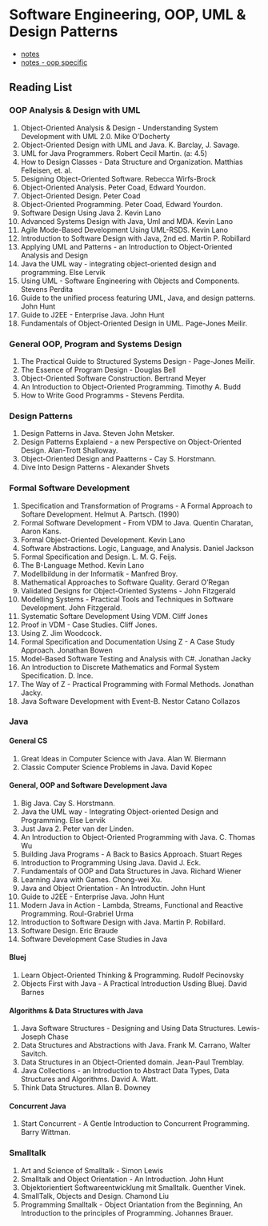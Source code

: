 # Software Engineering, OOP, UML & Design Patterns 

* [notes](https://igor-dimi.github.io/software-engineering-notes/)
* [notes - oop specific](https://igor-dimi.github.io/OOP-notes/)

## Reading List 

### OOP Analysis & Design with UML

1.  Object-Oriented Analysis & Design - Understanding System Development with UML 2.0.
  Mike O'Docherty
1. Object-Oriented Design with UML and Java. K. Barclay, J. Savage. 
1. UML for Java Programmers. Robert Cecil Martin. (a: 4.5)
1. How to Design Classes - Data Structure and Organization. Matthias Felleisen, et. al. 
1. Designing Object-Oriented Software. Rebecca Wirfs-Brock 
1. Object-Oriented Analysis. Peter Coad, Edward Yourdon. 
1. Object-Oriented Design. Peter Coad
1. Object-Oriented Programming. Peter Coad, Edward Yourdon.
1. Software Design Using Java 2. Kevin Lano
1. Advanced Systems Design with Java, Uml and MDA. Kevin Lano
2. Agile Mode-Based Development Using UML-RSDS. Kevin Lano
3. Introduction to Software Design with Java, 2nd ed. Martin P. Robillard
4. Applying UML and Patterns - an Introduction to Object-Oriented Analysis and Design
5. Java the UML way - integrating object-oriented design and programming. Else Lervik
6. Using UML - Software Engineering with Objects and Components. Stevens Perdita 
7. Guide to the unified process featuring UML, Java, and design patterns. John Hunt
8. Guide to J2EE - Enterprise Java. John Hunt
9. Fundamentals of Object-Oriented Design in UML. Page-Jones Meilir.

### General OOP, Program and Systems Design

1. The Practical Guide to Structured Systems Design - Page-Jones Meilir.
2. The Essence of Program Design - Douglas Bell
3. Object-Oriented Software Construction. Bertrand Meyer
4. An Introduction to Object-Oriented Programming. Timothy A. Budd
5. How to Write Good Programms - Stevens Perdita. 

### Design Patterns 

1. Design Patterns in Java. Steven John Metsker.
2. Design Patterns Explaiend - a new Perspective on Object-Oriented Design. Alan-Trott Shalloway. 
3. Object-Oriented Design and Paatterns - Cay S. Horstmann. 
4. Dive Into Design Patterns - Alexander Shvets

### Formal Software Development

1. Specification and Transformation of Programs - A Formal Approach to Softare Development. Helmut A. Partsch. (1990)
1. Formal Software Development - From VDM to Java. Quentin Charatan, Aaron Kans. 
1. Formal Object-Oriented Development. Kevin Lano
2. Software Abstractions. Logic, Language, and Analysis. Daniel Jackson
2. Formal Specification and Design. L. M. G. Feijs. 
2. The B-Language Method. Kevin Lano
3. Modellbildung in der Informatik - Manfred Broy.
4. Mathematical Approaches to Software Quality. Gerard O'Regan
5. Validated Designs for Object-Oriented Systems - John Fitzgerald
6. Modelling Systems - Practical Tools and Techniques in Software Development. John Fitzgerald. 
7. Systematic Softare Development Using VDM. Cliff Jones 
9. Proof in VDM - Case Studies. Cliff Jones.
10. Using Z. Jim Woodcock. 
11. Formal Specification and Documentation Using Z - A Case Study Approach. Jonathan Bowen
12. Model-Based Software Testing and Analysis with C#. Jonathan Jacky
13. An Introduction to Discrete Mathematics and Formal System Specification. D. Ince.
13. The Way of Z - Practical Programming with Formal Methods. Jonathan Jacky.
14. Java Software Development with Event-B. Nestor Catano Collazos

### Java 

#### General CS

1. Great Ideas in Computer Science with Java. Alan W. Biermann
9. Classic Computer Science Problems in Java. David Kopec

#### General, OOP and Software Development Java 

1. Big Java. Cay S. Horstmann. 
15. Java the UML way - Integrating Object-oriented Design and Programming. Else Lervik
20. Just Java 2. Peter van der Linden.
11. An Introduction to Object-Oriented Programming with Java. C. Thomas Wu
10. Building Java Programs - A Back to Basics Approach. Stuart Reges 
18. Introduction to Programming Using Java. David J. Eck. 
19. Fundamentals of OOP and Data Structures in Java. Richard Wiener
1. Learning Java with Games. Chong-wei Xu.
16. Java and Object Orientation - An Introductin. John Hunt
17. Guide to J2EE - Enterprise Java. John Hunt
5. Modern Java in Action - Lambda, Streams, Functional and Reactive Programming. Roul-Grabriel Urma
6. Introduction to Software Design with Java. Martin P. Robillard.
6. Software Design. Eric Braude
7. Software Development Case Studies in Java

#### Bluej

1. Learn Object-Oriented Thinking & Programming. Rudolf Pecinovsky
8. Objects First with Java - A Practical Introduction Usding Bluej. David Barnes

#### Algorithms & Data Structures with Java

1. Java Software Structures - Designing and Using Data Structures. Lewis-Joseph Chase
1. Data Structures and Abstractions with Java. Frank M. Carrano, Walter Savitch.
1. Data Structures in an Object-Oriented domain. Jean-Paul Tremblay.
1. Java Collections - an Introduction to Abstract Data Types, Data Structures and Algorithms. David A. Watt.
1. Think Data Structures. Allan B. Downey

#### Concurrent Java

1. Start Concurrent - A Gentle Introduction to Concurrent Programming. Barry Wittman. 

### Smalltalk

1. Art and Science of Smalltalk - Simon Lewis
2. Smalltalk and Object Orientation - An Introduction. John Hunt
3. Objektorientiert Softwareentwicklung mit Smalltalk. Guenther Vinek. 
4. SmallTalk, Objects and Design. Chamond Liu
3. Programming Smalltalk - Object Oriantation from the Beginning, An Introduction to the principles of Programming. Johannes Brauer.
